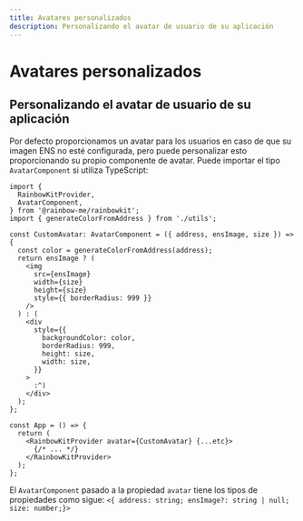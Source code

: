 ```yaml
---
title: Avatares personalizados
description: Personalizando el avatar de usuario de su aplicación
---
```


# Avatares personalizados

## Personalizando el avatar de usuario de su aplicación

Por defecto proporcionamos un avatar para los usuarios en caso de que su imagen ENS no esté configurada, pero puede personalizar esto proporcionando su propio componente de avatar. Puede importar el tipo `AvatarComponent` si utiliza TypeScript:

```tsx
import {
  RainbowKitProvider,
  AvatarComponent,
} from '@rainbow-me/rainbowkit';
import { generateColorFromAddress } from './utils';

const CustomAvatar: AvatarComponent = ({ address, ensImage, size }) => {
  const color = generateColorFromAddress(address);
  return ensImage ? (
    <img
      src={ensImage}
      width={size}
      height={size}
      style={{ borderRadius: 999 }}
    />
  ) : (
    <div
      style={{
        backgroundColor: color,
        borderRadius: 999,
        height: size,
        width: size,
      }}
    >
      :^)
    </div>
  );
};

const App = () => {
  return (
    <RainbowKitProvider avatar={CustomAvatar} {...etc}>
      {/* ... */}
    </RainbowKitProvider>
  );
};
```

El `AvatarComponent` pasado a la propiedad `avatar` tiene los tipos de propiedades como sigue: `<{ address: string; ensImage?: string | null; size: number;}>`
